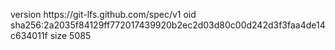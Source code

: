 version https://git-lfs.github.com/spec/v1
oid sha256:2a2035f84129ff772017439920b2ec2d03d80c00d242d3f3faa4de14c634011f
size 5085
